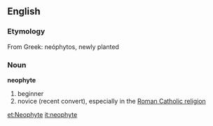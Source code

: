 ==English==
=== Etymology ===
From Greek: neóphytos, newly planted
=== Noun ===
'''neophyte'''
# beginner
# novice (recent convert), especially in the [[:w:Roman Catholic|Roman Catholic religion]]

[[et:Neophyte]]
[[it:neophyte]]